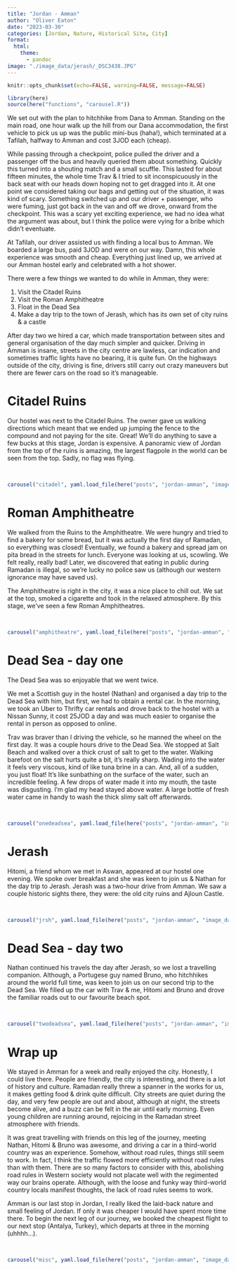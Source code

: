 ```yaml
---
title: "Jordan - Amman"
author: "Oliver Eaton"
date: "2023-03-30"
categories: [Jordan, Nature, Historical Site, City]
format: 
  html:
    theme: 
      - pandoc
image: "./image_data/jerash/_DSC3438.JPG"
---
```


```r
knitr::opts_chunk$set(echo=FALSE, warning=FALSE, message=FALSE)
```

```r
library(here)
source(here("functions", "carousel.R"))
```

We set out with the plan to hitchhike from Dana to Amman. Standing on the main road, one hour walk up the hill from our Dana accommodation, the first vehicle to pick us up was the public mini-bus (haha!), which terminated at a Tafilah, halfway to Amman and cost 3JOD each (cheap).

While passing through a checkpoint, police pulled the driver and a passenger off the bus and heavily queried them about something. Quickly this turned into a shouting match and a small scuffle. This lasted for about fifteen minutes, the whole time Trav & I tried to sit inconspicuously in the back seat with our heads down hoping not to get dragged into it. At one point we considered taking our bags and getting out of the situation, it was kind of scary. Something switched up and our driver + passenger, who were fuming, just got back in the van and off we drove, onward from the checkpoint. This was a scary yet exciting experience, we had no idea what the argument was about, but I think the police were vying for a bribe which didn't eventuate.

At Tafilah, our driver assisted us with finding a local bus to Amman. We boarded a large bus, paid 3JOD and were on our way. Damn, this whole experience was smooth and cheap. Everything just lined up, we arrived at our Amman hostel early and celebrated with a hot shower.

There were a few things we wanted to do while in Amman, they were:

1.  Visit the Citadel Ruins
2.  Visit the Roman Amphitheatre
3.  Float in the Dead Sea
4.  Make a day trip to the town of Jerash, which has its own set of city ruins & a castle

After day two we hired a car, which made transportation between sites and general organisation of the day much simpler and quicker. Driving in Amman is insane, streets in the city centre are lawless, car indication and sometimes traffic lights have no bearing, it is quite fun. On the highways outside of the city, driving is fine, drivers still carry out crazy maneuvers but there are fewer cars on the road so it's manageable.

# Citadel Ruins

Our hostel was next to the Citadel Ruins. The owner gave us walking directions which meant that we ended up jumping the fence to the compound and not paying for the site. Great! We'll do anything to save a few bucks at this stage, Jordan is expensive. A panoramic view of Jordan from the top of the ruins is amazing, the largest flagpole in the world can be seen from the top. Sadly, no flag was flying.

<br>

```r
carousel("citadel", yaml.load_file(here("posts", "jordan-amman", "image_data", "citadel", "citadel.yml")))
```

# Roman Amphitheatre

We walked from the Ruins to the Amphitheatre. We were hungry and tried to find a bakery for some bread, but it was actually the first day of Ramadan, so everything was closed! Eventually, we found a bakery and spread jam on pita bread in the streets for lunch. Everyone was looking at us, scowling. We felt really, really bad! Later, we discovered that eating in public during Ramadan is illegal, so we're lucky no police saw us (although our western ignorance may have saved us).

The Amphitheatre is right in the city, it was a nice place to chill out. We sat at the top, smoked a cigarette and took in the relaxed atmosphere. By this stage, we've seen a few Roman Amphitheatres.

<br>

```r
carousel("amphitheatre", yaml.load_file(here("posts", "jordan-amman", "image_data", "amphitheatre", "amphitheatre.yml")))
```

# Dead Sea - day one

The Dead Sea was so enjoyable that we went twice.

We met a Scottish guy in the hostel (Nathan) and organised a day trip to the Dead Sea with him, but first, we had to obtain a rental car. In the morning, we took an Uber to Thrifty car rentals and drove back to the hostel with a Nissan Sunny, it cost 25JOD a day and was much easier to organise the rental in person as opposed to online.

Trav was braver than I driving the vehicle, so he manned the wheel on the first day. It was a couple hours drive to the Dead Sea. We stopped at Salt Beach and walked over a thick crust of salt to get to the water. Walking barefoot on the salt hurts quite a bit, it's really sharp. Wading into the water it feels very viscous, kind of like tuna brine in a can. And, all of a sudden, you just float! It's like sunbathing on the surface of the water, such an incredible feeling. A few drops of water made it into my mouth, the taste was disgusting. I'm glad my head stayed above water. A large bottle of fresh water came in handy to wash the thick slimy salt off afterwards.

<br>

```r
carousel("onedeadsea", yaml.load_file(here("posts", "jordan-amman", "image_data", "onedeadsea", "onedeadsea.yml")))
```

# Jerash

Hitomi, a friend whom we met in Aswan, appeared at our hostel one evening. We spoke over breakfast and she was keen to join us & Nathan for the day trip to Jerash. Jerash was a two-hour drive from Amman. We saw a couple historic sights there, they were: the old city ruins and Ajloun Castle.

<br>

```r
carousel("jrsh", yaml.load_file(here("posts", "jordan-amman", "image_data", "jerash", "jerash.yml")))
```

# Dead Sea - day two

Nathan continued his travels the day after Jerash, so we lost a travelling companion. Although, a Portugese guy named Bruno, who hitchhikes around the world full time, was keen to join us on our second trip to the Dead Sea. We filled up the car with Trav & me, Hitomi and Bruno and drove the familiar roads out to our favourite beach spot.

<br>

```r
carousel("twodeadsea", yaml.load_file(here("posts", "jordan-amman", "image_data", "twodeadsea", "twodeadsea.yml")))
```

# Wrap up

We stayed in Amman for a week and really enjoyed the city. Honestly, I could live there. People are friendly, the city is interesting, and there is a lot of history and culture. Ramadan really threw a spanner in the works for us, it makes getting food & drink quite difficult. City streets are quiet during the day, and very few people are out and about, although at night, the streets become alive, and a buzz can be felt in the air until early morning. Even young children are running around, rejoicing in the Ramadan street atmosphere with friends.

It was great travelling with friends on this leg of the journey, meeting Nathan, Hitomi & Bruno was awesome, and driving a car in a third-world country was an experience. Somehow, without road rules, things still seem to work. In fact, I think the traffic flowed more efficiently without road rules than with them. There are so many factors to consider with this, abolishing road rules in Western society would not placate well with the regimented way our brains operate. Although, with the loose and funky way third-world country locals manifest thoughts, the lack of road rules seems to work.

Amman is our last stop in Jordan, I really liked the laid-back nature and small feeling of Jordan. If only it was cheaper I would have spent more time there. To begin the next leg of our journey, we booked the cheapest flight to our next stop (Antalya, Turkey), which departs at three in the morning (uhhhh...).

<br>

```r
carousel("misc", yaml.load_file(here("posts", "jordan-amman", "image_data", "misc", "misc.yml")))
```
